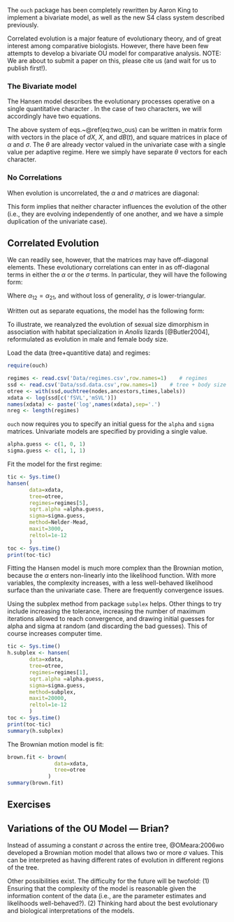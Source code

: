 \chapter{Bivariate `ouch`}

The `ouch` package has been completely rewritten by Aaron King to implement a bivariate model, as well as the new S4 class system described previously. 

Correlated evolution is a major feature of evolutionary theory, and of great interest among comparative biologists. However, there have been few attempts to develop a bivariate OU model for comparative analysis.  NOTE: We are about to submit a paper on this, please cite us (and wait for us to publish first!).

### The Bivariate model

The Hansen model describes the evolutionary processes operative on a single quantitative character \citet{Hansen1997,Butler2004}. In the case of two characters, we will accordingly have two equations. 

\begin{align} {#eq:two_ous}
  &dX_1(t) = \alpha_1\,(\theta_1 - X_1(t))\,dt + \sigma_1\,dB_1(t).\\
  &dX_2(t) = \alpha_2\,(\theta _2- X_2(t))\,dt + \sigma_2\,dB_2(t).
\end{align}
 
The above system of eqs.~\@ref(eq:two_ous) can be written in matrix form with vectors in the place of $dX$, $X$, and $dB(t)$, and square matrices in place of $\alpha$ and $\sigma$. The $\theta$ are already vector valued in the univariate case with a single value per adaptive regime. Here we simply have separate $\theta$ vectors for each character.

### No Correlations
When evolution is uncorrelated, the $\alpha$ and $\sigma$ matrices are diagonal:

\begin{equation*}
  \begin{gathered}
    \alpha = 
      \begin{pmatrix}
         \alpha_{11}  &0  \\      0 &\alpha_{22}
       \end{pmatrix}
  \qquad     
  \sigma = 
      \begin{pmatrix}
         \sigma_{11}  &0  \\      0 &\sigma_{22}
       \end{pmatrix}.
  \end{gathered}
\end{equation*}

This form implies that neither character influences the evolution of the other (i.e., they are evolving independently of one another, and we have a simple duplication of the univariate case).

## Correlated Evolution
We can readily see, however, that the matrices may have off-diagonal elements. These evolutionary correlations can enter in as off-diagonal terms in either the $\alpha$ or the $\sigma$ terms. In particular, they will have the following form:

\begin{equation*}
  \begin{gathered}
    \alpha = 
      \begin{pmatrix}
         \alpha_{11}  &\alpha_{21}  \\   \alpha_{12}  &\alpha_{22}
       \end{pmatrix}
  \qquad     
  \sigma = 
      \begin{pmatrix}
         \sigma_{11}  &0  \\  \sigma_{12}  &\sigma_{22}
       \end{pmatrix}.
  \end{gathered}
\end{equation*}

Where $\alpha_{12} = \alpha_{21}$, and without loss of generality,  $\sigma$ is lower-triangular.

Written out as separate equations, the model has the following form:

\begin{eqnarray*} {#eq:two_ous}
  &dX_1(t) = \alpha_{11}\,(\theta_{1} - X_1(t))\,dt +  \alpha_{12}\,(\theta_{2} - X_2(t))\,dt+\sigma_{11}\,dB_1(t).\\
  &dX_2(t) = \alpha_{22}\,(\theta _2- X_2(t))\,dt + \alpha_{12}\,(\theta_1 - X_1(t))\,dt  + \sigma_{22}\,dB_2(t)+\sigma_{12}\,dB_1(t).
\end{eqnarray*}

\section{Implementation in `ouch`}

To illustrate, we reanalyzed the evolution of sexual size dimorphism in association with habitat specialization in *Anolis* lizards [@Butler2004], reformulated as evolution in male and female body size. 

Load the data (tree+quantitive data) and regimes:
```r
require(ouch)

regimes <- read.csv('Data/regimes.csv',row.names=1)    # regimes
ssd <- read.csv('Data/ssd.data.csv',row.names=1)    # tree + body size data
otree <- with(ssd,ouchtree(nodes,ancestors,times,labels))
xdata <- log(ssd[c('fSVL','mSVL')])
names(xdata) <- paste('log',names(xdata),sep='.')
nreg <- length(regimes)
```

`ouch` now requires you to specify an initial guess for the `alpha` and `sigma` matrices. Univariate models are specified by providing a single value.  \textbf{The bivariate model is specified by providing multiple values for these guesses. The three element vector will be transformed into a symmetric `2x2` matrix for `alpha` and a lower-triangular matrix for `sigma`.} 

```r
alpha.guess <- c(1, 0, 1)
sigma.guess <- c(1, 1, 1)
```

Fit the model for the first regime:
```r
tic <- Sys.time()
hansen(
       data=xdata,
       tree=otree,
       regimes=regimes[5],
       sqrt.alpha =alpha.guess,
       sigma=sigma.guess,
       method=Nelder-Mead,
       maxit=3000,
       reltol=1e-12
       )
toc <- Sys.time()
print(toc-tic)
```

Fitting the Hansen model is much more complex than the Brownian motion, because the $\alpha$ enters non-linearly into the likelihood function. With more variables, the complexity increases, with a less well-behaved likelihood surface than the univariate case. There are frequently convergence issues. 

Using the subplex method from package `subplex` helps. Other things to try include increasing the tolerance, increasing the number of maximum iterations allowed to reach convergence, and drawing initial guesses for alpha and sigma at random (and discarding the bad guesses). This of course increases computer time. 

```r
tic <- Sys.time()
h.subplex <- hansen(
       data=xdata,
       tree=otree,
       regimes=regimes[1],
       sqrt.alpha =alpha.guess,
       sigma=sigma.guess,
       method=subplex,
       maxit=20000,
       reltol=1e-12
       )
toc <- Sys.time()
print(toc-tic)
summary(h.subplex)
```

The Brownian motion model is fit:

```r
brown.fit <- brown(
               data=xdata,
               tree=otree
             )
summary(brown.fit)             
```

## Exercises

\begin{enumerate}
-  Run the Hansen model on the remaining regimes. Can you use an apply method to run them all at once?
-  Plot the multiple regime hypotheses.
-  Compare results.
\end{enumerate}

## Variations of the OU Model --- Brian?

Instead of assuming a constant $\sigma$ across the entire tree, @OMeara:2006wo developed a Brownian motion model that allows two or more $\sigma$ values. This can be interpreted as having different rates of evolution in different regions of the tree. 

Other possibilities exist. The difficulty for the future will be twofold: (1) Ensuring that the complexity of the model is reasonable given the information content of the data (i.e., are the parameter estimates and likelihoods well-behaved?). (2) Thinking hard about the best evolutionary and biological interpretations of the models. 
